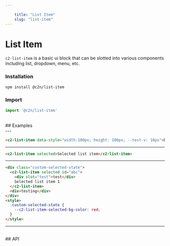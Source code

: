```yaml
---
    
    title: "List Item"
    slug: "list-item"
---
```




# List Item

`c2-list-item` is a basic ui block that can be slotted into various components including list, dropdown, menu, etc.

### Installation

```bash tag=CodeBlock
npm install @c2n/list-item
```

### Import

```typescript tag=CodeBlock
import '@c2n/list-item'
```

<br />
## Examples
<br />
---

```html tag=MdxCodeBlock,compack=true
<c2-list-item data-style="width:100px; height: 100px; --test-v: 10px">Default list item</c2-list-item>
```

---

```html tag=MdxCodeBlock,compack=true
<c2-list-item selected>Selected list item</c2-list-item>
```

---

```html tag=MdxCodeBlock,compack=true
<div class="custom-selected-state">
  <c2-list-item selected id="abc">
    <div slot="test">test</div>
    Selected list item 1
  </c2-list-item>
  <div>testing</div>
</div>
<style>
  .custom-selected-state {
    --c2-list-item-selected-bg-color: red;
  }
</style>
```

---

<br />
## API

<ApiTable componentTag="c2-list-item"></ApiTable>
